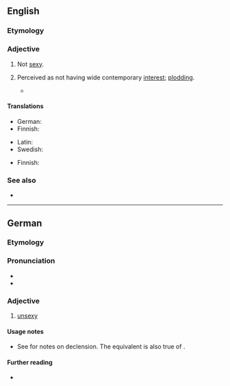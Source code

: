 ==English==

===Etymology===
{{prefix|en|un|sexy}}

===Adjective===
{{en-adj|er}}

# Not [[sexy]].
# {{lb|en|of research etc}} Perceived as not having wide contemporary [[interest]]; [[plodding]].
#* {{quote-journal|en|date=2020 December 2|author=Andy Byford talks to Paul Clifton|title=I enjoy really big challenges...|journal=Rail|page=52|text=Byford explains: "My first task is to maintain a good state of repair. Attend to the basics. The '''unsexy''' stuff - the tracks, the drains, things that don't involve a ribbon-cutting. [...]."}}

====Translations====
{{trans-top|not sexy}}
* German: {{t|de|unsexy}}
* Finnish: {{t+|fi|epäseksikäs}}
{{trans-mid}}
* Latin: {{t|la|invenustus}}
* Swedish: {{t+|sv|osexig}}
{{trans-bottom}}

{{trans-top|perceived as uninteresting}}
* Finnish: {{t|fi|[[ei]] [[seksikäs]]}}
{{trans-mid}}
{{trans-bottom}}

===See also===
*{{l|en|nonsexy}}

----

==German==

===Etymology===
{{prefix|de|un|sexy}}

===Pronunciation===
* {{IPA|de|/ˈʊnˌsɛksi/}}
* {{hyphenation|de|un|se|xy}}

===Adjective===
{{de-adj|comp}}

# {{lb|de|informal}} [[#English|unsexy]]

====Usage notes====
* See {{m|de|sexy}} for notes on declension. The equivalent is also true of {{m|de||unsexy}}.

====Further reading====
* {{R:Duden}}